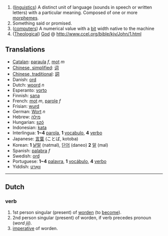 #([[w:linguistics|linguistics]]) A distinct unit of language (sounds in speech or written letters) with a particular meaning. Composed of one or more [[morpheme]]s.
#Something said or promised.
#([[computer]]s) A numerical value with a [[bit]] width native to the machine
#([[Theological]]) [[God]] @ http://www.ccel.org/bible/kjv/John/1.html

==Translations==
*[[Catalan]]: [[paraula]] ''f'', [[mot]] ''m''
*[[Simplified Chinese|Chinese, simplified]]: [[词]]
*[[Traditional Chinese|Chinese, traditional]]: [[詞]]
*Danish: [[ord]]
*Dutch: [[woord]] ''n''
*Esperanto: [[vorto]]
*Finnish: [[sana]]
*French: [[mot]] ''m'', [[parole]] ''f''
*Frisian: [[wurd]]
*German: [[Wort]] ''n''
*Hebrew: [[מילה]]
*Hungarian: [[szó]]
*Indonesian: [[kata]]
*Interlingua: '''1~4''' [[parola]], '''1''' [[vocabulo]], '''4''' [[verbo]]
*Japanese: [[言葉]] (ことば, kotoba)
*Korean: '''1''' [[낱말]] (natmal), [[단어]] (daneo) '''2''' [[말]] (mal)
*Spanish: [[palabra]] ''f''
*Swedish: [[ord]]
*Portuguese: '''1~4''' [[palavra]], '''1''' [[vocábulo]], '''4''' [[verbo]]
*Yiddish: [[װאָרט]]

----
==Dutch==
===verb===
#1st person singular (present) of [[worden]] (to [[become]]).
#2nd person singular (present) of worden, if verb precedes pronoun (''word jij'').
#[[imperative]] of worden.
